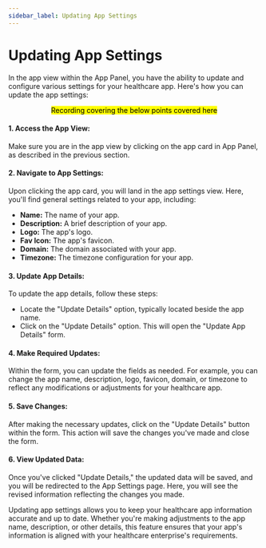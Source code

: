 ```yaml
---
sidebar_label: Updating App Settings
---
```


# Updating App Settings

In the app view within the App Panel, you have the ability to update and configure various settings for your healthcare app. Here's how you can update the app settings:

<center><mark>Recording covering the below points covered here</mark></center>

#### 1. Access the App View:

Make sure you are in the app view by clicking on the app card in App Panel, as described in the previous section.

#### 2. Navigate to App Settings:

Upon clicking the app card, you will land in the app settings view. Here, you'll find general settings related to your app, including:

- **Name:** The name of your app.
- **Description:** A brief description of your app.
- **Logo:** The app's logo.
- **Fav Icon:** The app's favicon.
- **Domain:** The domain associated with your app.
- **Timezone:** The timezone configuration for your app.

#### 3. Update App Details:
To update the app details, follow these steps:

- Locate the "Update Details" option, typically located beside the app name.
- Click on the "Update Details" option. This will open the "Update App Details" form.

#### 4. Make Required Updates:

Within the form, you can update the fields as needed. For example, you can change the app name, description, logo, favicon, domain, or timezone to reflect any modifications or adjustments for your healthcare app.

#### 5. Save Changes:

After making the necessary updates, click on the "Update Details" button within the form. This action will save the changes you've made and close the form.

#### 6. View Updated Data:

Once you've clicked "Update Details," the updated data will be saved, and you will be redirected to the App Settings page. Here, you will see the revised information reflecting the changes you made.

Updating app settings allows you to keep your healthcare app information accurate and up to date. Whether you're making adjustments to the app name, description, or other details, this feature ensures that your app's information is aligned with your healthcare enterprise's requirements.